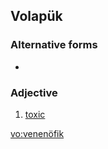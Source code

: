 ==Volapük==

===Alternative forms===
* {{l|vo|venenoyfik}}

===Adjective===
{{infl|vo|adjective}}

# [[toxic]]

[[vo:venenöfik]]